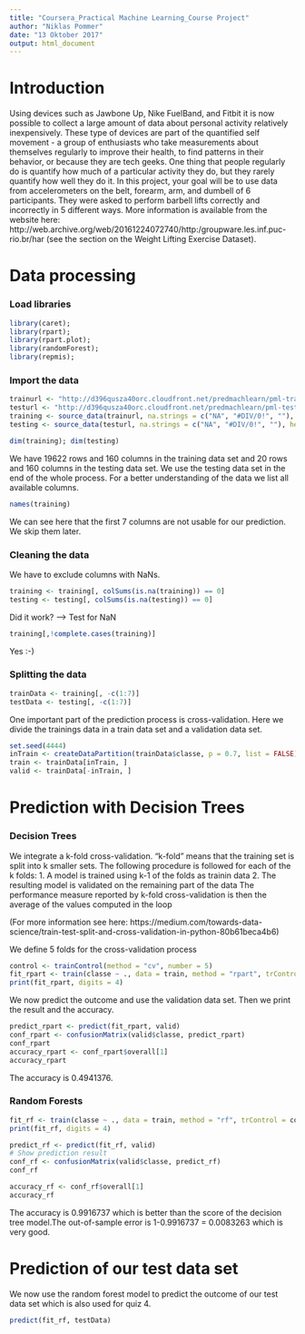 ---
title: "Coursera_Practical Machine Learning_Course Project"
author: "Niklas Pommer"
date: "13 Oktober 2017"
output: html_document
---

# Introduction
Using devices such as Jawbone Up, Nike FuelBand, and Fitbit it is now possible to collect a large amount of data about personal activity relatively inexpensively. These type of devices are part of the quantified self movement - a group of enthusiasts who take measurements about themselves regularly to improve their health, to find patterns in their behavior, or because they are tech geeks. One thing that people regularly do is quantify how much of a particular activity they do, but they rarely quantify how well they do it. In this project, your goal will be to use data from accelerometers on the belt, forearm, arm, and dumbell of 6 participants. They were asked to perform barbell lifts correctly and incorrectly in 5 different ways. More information is available from the website here: http://web.archive.org/web/20161224072740/http:/groupware.les.inf.puc-rio.br/har (see the section on the Weight Lifting Exercise Dataset).

# Data processing
### Load libraries
```{r, echo=TRUE, warning = FALSE, error = FALSE, message = FALSE}
library(caret);
library(rpart); 
library(rpart.plot);
library(randomForest); 
library(repmis);
```

### Import the data
```{r, echo=TRUE, warning = FALSE, error = FALSE, message = FALSE}
trainurl <- "http://d396qusza40orc.cloudfront.net/predmachlearn/pml-training.csv"
testurl <- "http://d396qusza40orc.cloudfront.net/predmachlearn/pml-testing.csv"
training <- source_data(trainurl, na.strings = c("NA", "#DIV/0!", ""), header = TRUE)
testing <- source_data(testurl, na.strings = c("NA", "#DIV/0!", ""), header = TRUE)
```

```{r, echo=TRUE, warning = FALSE, error = FALSE, message = FALSE}
dim(training); dim(testing)
```
We have 19622 rows and 160 columns in the training data set and 20 rows and 160 columns in the testing data set. We use the testing data set in the end of the whole process.
For a better understanding of the data we list all available columns.
```{r, echo=TRUE, warning = FALSE, error = FALSE, message = FALSE}
names(training)
```
We can see here that the first 7 columns are not usable for our prediction. We skip them later.

###  Cleaning the data
We have to exclude columns with NaNs.
```{r, echo=TRUE, warning = FALSE, error = FALSE, message = FALSE}
training <- training[, colSums(is.na(training)) == 0]
testing <- testing[, colSums(is.na(testing)) == 0]
```
Did it work? --> Test for NaN
```{r, echo=TRUE, warning = FALSE, error = FALSE, message = FALSE}
training[,!complete.cases(training)]
```
Yes :-)

### Splitting the data
```{r, echo=TRUE, warning = FALSE, error = FALSE, message = FALSE}
trainData <- training[, -c(1:7)]
testData <- testing[, -c(1:7)]
```


One important part of the prediction process is cross-validation. Here we divide the trainings data in a train data set and a validation data set.
```{r, echo=TRUE, warning = FALSE, error = FALSE, message = FALSE}
set.seed(4444) 
inTrain <- createDataPartition(trainData$classe, p = 0.7, list = FALSE)
train <- trainData[inTrain, ]
valid <- trainData[-inTrain, ]
```

# Prediction with Decision Trees
### Decision Trees

We integrate a k-fold cross-validation. "k-fold" means that the training set is split into k smaller sets. The following procedure is followed for each of the k folds:
1. A model is trained using k-1 of the folds as trainin data
2. The resulting model is validated on the remaining part of the data
The performance measure reported by k-fold cross-validation is then the average of the values computed in the loop

(For more information see here: https://medium.com/towards-data-science/train-test-split-and-cross-validation-in-python-80b61beca4b6)

We define 5 folds for the cross-validation process
```{r, echo=TRUE, warning = FALSE, error = FALSE, message = FALSE}
control <- trainControl(method = "cv", number = 5)
fit_rpart <- train(classe ~ ., data = train, method = "rpart", trControl = control)
print(fit_rpart, digits = 4)
```

We now predict the outcome and use the validation data set. Then we print the result and the accuracy.
```{r, echo=TRUE, warning = FALSE, error = FALSE, message = FALSE}
predict_rpart <- predict(fit_rpart, valid)
conf_rpart <- confusionMatrix(valid$classe, predict_rpart)
conf_rpart
accuracy_rpart <- conf_rpart$overall[1]
accuracy_rpart
```
The accuracy is 0.4941376. 

### Random Forests
```{r, echo=TRUE, warning = FALSE, error = FALSE, message = FALSE}
fit_rf <- train(classe ~ ., data = train, method = "rf", trControl = control, ntree = 250)
print(fit_rf, digits = 4)
```

```{r, echo=TRUE, warning = FALSE, error = FALSE, message = FALSE}
predict_rf <- predict(fit_rf, valid)
# Show prediction result
conf_rf <- confusionMatrix(valid$classe, predict_rf)
conf_rf

accuracy_rf <- conf_rf$overall[1]
accuracy_rf
```
The accuracy is 0.9916737 which is better than the score of the decision tree model.The out-of-sample error is 1-0.9916737 = 0.0083263 which is very good.

# Prediction of our test data set
We now use the random forest model to predict the outcome of our test data set which is also used for quiz 4.
```{r, echo=TRUE, warning = FALSE, error = FALSE, message = FALSE}
predict(fit_rf, testData)
```